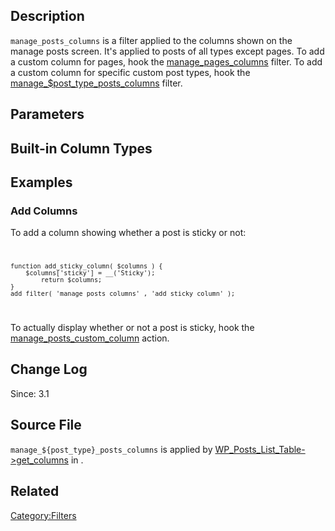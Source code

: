 == Description ==

<code>manage_posts_columns</code> is a filter applied to the columns shown on the manage posts screen. It's applied to posts of all types except pages. To add a custom column for pages, hook the [[Plugin API/Filter Reference/manage_pages_columns|manage_pages_columns]] filter. To add a custom column for specific custom post types, hook the [[Plugin API/Filter Reference/manage_$post_type_posts_columns|manage_$post_type_posts_columns]] filter.

== Parameters ==

{{Parameter|$columns|array|An array of column name &rArr; label. The name is passed to functions to identify the column. The label is shown as the column header.}}

== Built-in Column Types ==

{{Manage_Posts_Columns}}

== Examples ==

=== Add Columns ===
To add a column showing whether a post is sticky or not:
<code><pre>
function add_sticky_column( $columns ) {
	$columns['sticky'] = __('Sticky');
        return $columns;
}
add_filter( 'manage_posts_columns' , 'add_sticky_column' );
</pre></code>

To actually display whether or not a post is sticky, hook the [[Plugin API/Action Reference/manage_posts_custom_column|manage_posts_custom_column]] action.

== Change Log ==

Since: 3.1

== Source File ==

<code>manage_${post_type}_posts_columns</code> is applied by [[Class Reference/WP_Posts_List_Table#get_columns|WP_Posts_List_Table->get_columns]] in {{Trac|wp-admin/includes/class-wp-posts-list-table.php}}.

== Related ==

{{Manage_Posts_Hooks}}

[[Category:Filters]]